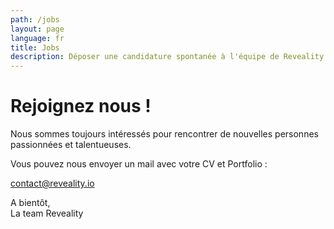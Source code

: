 ```yaml
---
path: /jobs
layout: page
language: fr
title: Jobs
description: Déposer une candidature spontanée à l'équipe de Reveality
---
```


# Rejoignez nous !

Nous sommes toujours intéressés pour rencontrer de nouvelles personnes passionnées et talentueuses.

Vous pouvez nous envoyer un mail avec votre CV et Portfolio :

<a href="mailto:contact@reveality.io">contact@reveality.io</a>

A bientôt,  
La team Reveality
